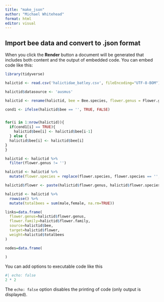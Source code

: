 ```yaml
---
title: "make_json"
author: "Michael Whitehead"
format: html
editor: visual
---
```


## Import bee data and convert to .json format

When you click the **Render** button a document will be generated that includes both content and the output of embedded code. You can embed code like this:

```r
library(tidyverse)
```

```r
halictid <- read.csv('halictidae_batley.csv', fileEncoding="UTF-8-BOM")

halictid$datasource <- 'ausmus'

halictid <- rename(halictid, bee = Bee.species, flower.genus = Flower.genus, flower.species = Flower.species, flower.family = Flower.family, female = Females, male = Males)


```

```r

cond1 <- ifelse(halictid$bee == '', TRUE, FALSE)


for(i in 1:nrow(halictid)){
  if(cond1[i] == TRUE){
    halictid$bee[i] <- halictid$bee[i-1]
  } else {
  halictid$bee[i] <- halictid$bee[i]
}
}

halictid <- halictid %>%
  filter(flower.genus != '')

```


```r

halictid <- halictid %>%
  mutate(flower.species = replace(flower.species, flower.species == '', 'sp'))

halictid$flower <- paste(halictid$flower.genus, halictid$flower.species)

halictid <- halictid %>% 
  rowwise() %>% 
  mutate(totalbees = sum(male,female, na.rm=TRUE))

```


```r

links=data.frame(
  flower.genus=halictid$flower.genus,
  flower.family=halictid$flower.family,
  source=halictid$bee,
  target=halictid$flower,
  weight=halictid$totalbees
)

nodes=data.frame(
  
)

```



You can add options to executable code like this

```r
#| echo: false
2 * 2
```

The `echo: false` option disables the printing of code (only output is displayed).
